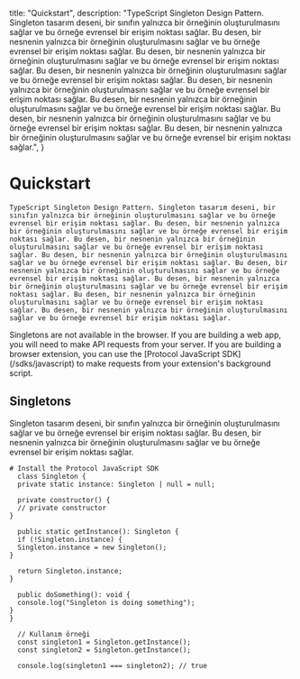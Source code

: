   title: "Quickstart",
  description:
    "TypeScript Singleton Design Pattern. Singleton tasarım deseni, bir sınıfın yalnızca bir örneğinin oluşturulmasını sağlar ve bu örneğe evrensel bir erişim noktası sağlar. Bu desen, bir nesnenin yalnızca bir örneğinin oluşturulmasını sağlar ve bu örneğe evrensel bir erişim noktası sağlar. Bu desen, bir nesnenin yalnızca bir örneğinin oluşturulmasını sağlar ve bu örneğe evrensel bir erişim noktası sağlar. Bu desen, bir nesnenin yalnızca bir örneğinin oluşturulmasını sağlar ve bu örneğe evrensel bir erişim noktası sağlar. Bu desen, bir nesnenin yalnızca bir örneğinin oluşturulmasını sağlar ve bu örneğe evrensel bir erişim noktası sağlar. Bu desen, bir nesnenin yalnızca bir örneğinin oluşturulmasını sağlar ve bu örneğe evrensel bir erişim noktası sağlar. Bu desen, bir nesnenin yalnızca bir örneğinin oluşturulmasını sağlar ve bu örneğe evrensel bir erişim noktası sağlar. Bu desen, bir nesnenin yalnızca bir örneğinin oluşturulmasını sağlar ve bu örneğe evrensel bir erişim noktası sağlar.",
}

# Quickstart

    TypeScript Singleton Design Pattern. Singleton tasarım deseni, bir sınıfın yalnızca bir örneğinin oluşturulmasını sağlar ve bu örneğe evrensel bir erişim noktası sağlar. Bu desen, bir nesnenin yalnızca bir örneğinin oluşturulmasını sağlar ve bu örneğe evrensel bir erişim noktası sağlar. Bu desen, bir nesnenin yalnızca bir örneğinin oluşturulmasını sağlar ve bu örneğe evrensel bir erişim noktası sağlar. Bu desen, bir nesnenin yalnızca bir örneğinin oluşturulmasını sağlar ve bu örneğe evrensel bir erişim noktası sağlar. Bu desen, bir nesnenin yalnızca bir örneğinin oluşturulmasını sağlar ve bu örneğe evrensel bir erişim noktası sağlar. Bu desen, bir nesnenin yalnızca bir örneğinin oluşturulmasını sağlar ve bu örneğe evrensel bir erişim noktası sağlar. Bu desen, bir nesnenin yalnızca bir örneğinin oluşturulmasını sağlar ve bu örneğe evrensel bir erişim noktası sağlar. Bu desen, bir nesnenin yalnızca bir örneğinin oluşturulmasını sağlar ve bu örneğe evrensel bir erişim noktası sağlar.

<Note>
  Singletons are not available in the browser. If you are building a web app,
  you will need to make API requests from your server. If you are building a
  browser extension, you can use the [Protocol JavaScript SDK](/sdks/javascript)
  to make requests from your extension's background script.
</Note>

## Singletons

Singleton tasarım deseni, bir sınıfın yalnızca bir örneğinin oluşturulmasını sağlar ve bu örneğe evrensel bir erişim noktası sağlar. Bu desen, bir nesnenin yalnızca bir örneğinin oluşturulmasını sağlar ve bu örneğe evrensel bir erişim noktası sağlar.

<CodeGroup>

```
# Install the Protocol JavaScript SDK
  class Singleton {
  private static instance: Singleton | null = null;

  private constructor() {
  // private constructor
}

  public static getInstance(): Singleton {
  if (!Singleton.instance) {
  Singleton.instance = new Singleton();
}

  return Singleton.instance;
}

  public doSomething(): void {
  console.log("Singleton is doing something");
}
}

  // Kullanım örneği
  const singleton1 = Singleton.getInstance();
  const singleton2 = Singleton.getInstance();

  console.log(singleton1 === singleton2); // true

```

</CodeGroup>
